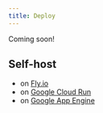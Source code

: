 ```yaml
---
title: Deploy
---
```


<Note>Coming soon!</Note>

## Self-host

- on [Fly.io](https://dev.to/willydouhard/how-to-deploy-your-chainlit-app-to-flyio-38ja)
- on [Google Cloud Run](https://pseudohvr.medium.com/deploying-chainlit-on-gcp-72231ba6b77f)
- on [Google App Engine](https://github.com/amjadraza/langchain-chainlit-docker-deployment-template)
